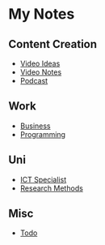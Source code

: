 = My Notes =

== Content Creation ==
* [[Video Ideas]]
* [[Video Notes]]
* [[Podcast]]

== Work ==
* [[Business]]
* [[Programming]]

== Uni ==
* [[ICT Specialist]]
* [[Research Methods]]

== Misc ==
* [[Todo]]
